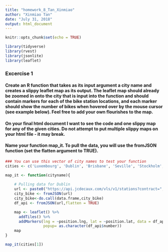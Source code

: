 ```yaml
---
title: "homework_8_Tan_Xinmiao"
author: "Xinmiao Tan"
date: "July 31, 2018"
output: html_document
---
```


```r
knitr::opts_chunk$set(echo = TRUE)
```

```r
library(tidyverse)
library(rvest)
library(jsonlite)
library(leaflet)
```

### Excercise 1
#### Create an R function that takes as its input argument a city name and creates a slippy leaflet map as its output. The leaflet map should already be zoomed in onto the city that is input into the function and should contain markers for each of the bike station locations, and each marker should show the number of bikes when hovered over by the mouse cursor (see example below). Feel free to add your own flourishes to the map.

#### On your final html document I want to see the code and one slippy map for any of the given cities. Do not attempt to put multiple slippy maps on your html file - it may break.

#### Name your function map_it. To pull the data, you will use the fromJSON function (set the flatten argument to TRUE).

```r
### You can use this vector of city names to test your function
cities <- c('Luxembourg', 'Dublin', 'Brisbane', 'Seville', 'Stockholm', 'Ljubljana')
```

```r
map_it <- function(cityname){
    
    # Pulling data for Dublin
    url <- paste0("https://api.jcdecaux.com/vls/v1/stations?contract=",cityname,"&apiKey=d257a804120310c2e70cb2c1650265870fd6ebf2")
    city_bike <- fromJSON(url)
    city_bike<-do.call(data.frame,city_bike)
    df_api <- fromJSON(url,flatten = TRUE)

    map <- leaflet() %>%
      addTiles() %>%
      addMarkers(lng = ~position.lng, lat = ~position.lat, data = df_api, 
                 popup= as.character(df_api$number))
    map
}

map_it(cities[1])

```







